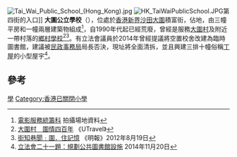 {{NOT|沙田公立學校}}
[[File:Tai_Wai_Public_School_(Hong_Kong).jpg|thumb]]
[[File:HK_TaiWaiPublicSchool.JPG|thumb]]第四街的入口]]
'''大圍公立學校'''（{{lang-en|Tai Wai Public School}}），位處於[[香港|香港]][[新界|新界]][[沙田_(香港)|沙田]][[大圍|大圍]]積富街，佔地{{convert|860|sqm}}，由三幢平房和一幢兩層建築物組成<ref>[http://www.fso-createhk.gov.hk/tc/locations_search_details.php?File_No=01697 電影服務統籌科] {{Wayback|url=http://www.fso-createhk.gov.hk/tc/locations_search_details.php?File_No=01697 |date=20150105113720 }} 拍攝場地資料</ref>，自1990年代起已經荒廢，曾經是服務[[大圍村|大圍村]]及附近一帶村落的[[鄉村學校_(香港)|鄉村學校]]<ref>[http://travel.ulifestyle.com.hk/DetailTour.php?id=ADsRZREs 大圍村　圍情四百年] {{Wayback|url=http://travel.ulifestyle.com.hk/DetailTour.php?id=ADsRZREs |date=20210116035040 }}《UTravel》</ref><ref>[http://news.sina.com.hk/news/20120819/-23-2748475/l/951118.html 街知巷聞﹕圍．住記憶] {{Wayback|url=http://news.sina.com.hk/news/20120819/-23-2748475/l/951118.html |date=20150105103957 }}《明報》2012年8月19日</ref>。有立法會議員於2014年曾經提議將空置校舍改建為臨時圖書館，建議被[[民政事務局|民政事務局]]局長否決，現址將全面清拆，並且興建三排十幢俗稱[[丁屋|丁屋]]的小型屋宇<ref>[http://www.info.gov.hk/gia/general/201411/20/P201411200339.htm 立法會二十一題：規劃公共圖書館設施] {{Wayback|url=http://www.info.gov.hk/gia/general/201411/20/P201411200339.htm |date=20191031214521 }} 2014年11月20日</ref>。

==參考==
{{reflist}}

[[Category:大圍|學]]
[[Category:香港已關閉小學|Category:香港已關閉小學]]